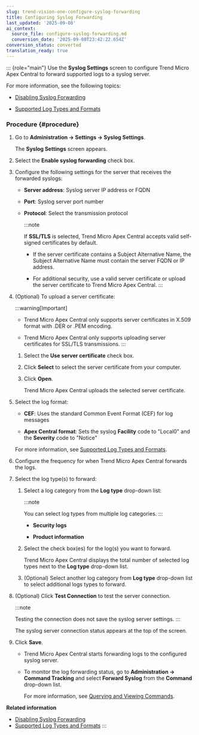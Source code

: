 ```yaml
---
slug: trend-vision-one-configure-syslog-forwarding
title: Configuring Syslog Forwarding
last_updated: '2025-09-08'
ai_context:
  source_file: configure-syslog-forwarding.md
  conversion_date: '2025-09-08T23:42:22.654Z'
conversion_status: converted
translation_ready: true
---
```


::: {role="main"}
Use the **Syslog Settings** screen to configure Trend Micro Apex Central to forward supported logs to a syslog server.

For more information, see the following topics:

- [Disabling Syslog Forwarding](disabling-syslog-forwarding.mdx)

- [Supported Log Types and Formats](supported-log-types-formats.mdx)

### Procedure {#procedure}

1.  Go to **Administration → Settings → Syslog Settings**.

    The **Syslog Settings** screen appears.

2.  Select the **Enable syslog forwarding** check box.

3.  Configure the following settings for the server that receives the forwarded syslogs:

    - **Server address**: Syslog server IP address or FQDN

    - **Port**: Syslog server port number

    - **Protocol**: Select the transmission protocol

      :::note

      If **SSL/TLS** is selected, Trend Micro Apex Central accepts valid self-signed certificates by default.

      - If the server certificate contains a Subject Alternative Name, the Subject Alternative Name must contain the server FQDN or IP address.

      - For additional security, use a valid server certificate or upload the server certificate to Trend Micro Apex Central.
      :::

4.  (Optional) To upload a server certificate:

    :::warning[Important]

    - Trend Micro Apex Central only supports server certificates in X.509 format with .DER or .PEM encoding.

    - Trend Micro Apex Central only supports uploading server certificates for SSL/TLS transmissions.
    :::

    1.  Select the **Use server certificate** check box.

    2.  Click **Select** to select the server certificate from your computer.

    3.  Click **Open**.

        Trend Micro Apex Central uploads the selected server certificate.

5.  Select the log format:

    - **CEF**: Uses the standard Common Event Format (CEF) for log messages

    - **Apex Central format**: Sets the syslog **Facility** code to "Local0" and the **Severity** code to "Notice"

    For more information, see [Supported Log Types and Formats](supported-log-types-formats.mdx).

6.  Configure the frequency for when Trend Micro Apex Central forwards the logs.

7.  Select the log type(s) to forward:

    1.  Select a log category from the **Log type** drop-down list:

        :::note

        You can select log types from multiple log categories.
        :::

        - **Security logs**

        - **Product information**

    2.  Select the check box(es) for the log(s) you want to forward.

        Trend Micro Apex Central displays the total number of selected log types next to the **Log type** drop-down list.

    3.  (Optional) Select another log category from **Log type** drop-down list to select additional logs types to forward.

8.  (Optional) Click **Test Connection** to test the server connection.

    :::note

    Testing the connection does not save the syslog server settings.
    :::

    The syslog server connection status appears at the top of the screen.

9.  Click **Save**.

    - Trend Micro Apex Central starts forwarding logs to the configured syslog server.

    - To monitor the log forwarding status, go to **Administration → Command Tracking** and select **Forward Syslog** from the **Command** drop-down list.

      For more information, see [Querying and Viewing Commands](querying-viewing-commands.mdx).

**Related information**

- [Disabling Syslog Forwarding](disabling-syslog-forwarding.mdx)
- [Supported Log Types and Formats](supported-log-types-formats.mdx)
:::

